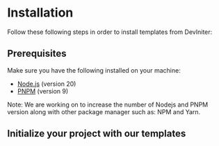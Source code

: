 
# Installation

Follow these following steps in order to install templates from DevIniter:

## Prerequisites

Make sure you have the following installed on your machine:

- [Node.js](https://nodejs.org/) (version 20)
- [PNPM](https://pnpm.io/) (version 9)

Note: We are working on to increase the number of Nodejs and PNPM version along with other package manager such as: NPM and Yarn.

## Initialize your project with our templates

<ScriptBlock />